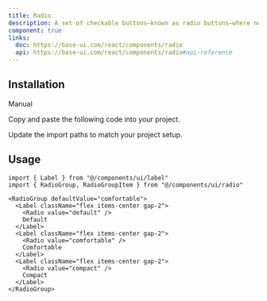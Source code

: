 ```yaml
---
title: Radio
description: A set of checkable buttons—known as radio buttons—where no more than one of the buttons can be checked at a time.
component: true
links:
  doc: https://base-ui.com/react/components/radio
  api: https://base-ui.com/react/components/radio#api-reference
---
```


<ComponentPreview name="radio-demo" description="A radio group with 3 items." />

## Installation

<Tabs defaultValue="manual">

<TabsList>
  <TabsTrigger value="manual">Manual</TabsTrigger>
</TabsList>

<TabsContent value="manual">

<Steps>

<Step>Copy and paste the following code into your project.</Step>

<ComponentSource name="radio" />

<Step>Update the import paths to match your project setup.</Step>

</Steps>

</TabsContent>

</Tabs>

## Usage

```tsx
import { Label } from "@/components/ui/label"
import { RadioGroup, RadioGroupItem } from "@/components/ui/radio"
```

```tsx
<RadioGroup defaultValue="comfortable">
  <Label className="flex items-center gap-2">
    <Radio value="default" />
    Default
  </Label>
  <Label className="flex items-center gap-2">
    <Radio value="comfortable" />
    Comfortable
  </Label>
  <Label className="flex items-center gap-2">
    <Radio value="compact" />
    Compact
  </Label>
</RadioGroup>
```
